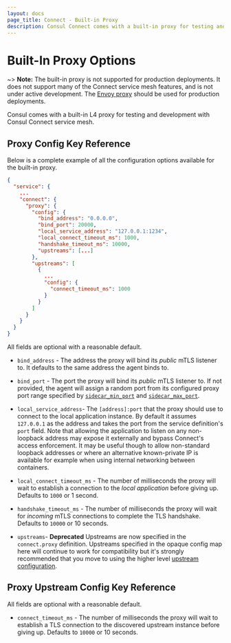 ```yaml
---
layout: docs
page_title: Connect - Built-in Proxy
description: Consul Connect comes with a built-in proxy for testing and development.
---
```


# Built-In Proxy Options

~> **Note:** The built-in proxy is not supported for production deployments. It does not
support many of the Connect service mesh features, and is not under active development.
The [Envoy proxy](/docs/connect/proxies/envoy) should be used for production deployments.

Consul comes with a built-in L4 proxy for testing and development with Consul
Connect service mesh.

## Proxy Config Key Reference

Below is a complete example of all the configuration options available
for the built-in proxy.

```json
{
  "service": {
    ...
    "connect": {
      "proxy": {
        "config": {
          "bind_address": "0.0.0.0",
          "bind_port": 20000,
          "local_service_address": "127.0.0.1:1234",
          "local_connect_timeout_ms": 1000,
          "handshake_timeout_ms": 10000,
          "upstreams": [...]
        },
        "upstreams": [
          {
            ...
            "config": {
              "connect_timeout_ms": 1000
            }
          }
        ]
      }
    }
  }
}
```

All fields are optional with a reasonable default.

- `bind_address` - The address the proxy will bind its
  _public_ mTLS listener to. It defaults to the same address the agent binds to.

- `bind_port` - The port the proxy will bind its _public_
  mTLS listener to. If not provided, the agent will assign a random port from its
  configured proxy port range specified by [`sidecar_min_port`](/docs/agent/config/config-files#sidecar_min_port)
  and [`sidecar_max_port`](/docs/agent/config/config-files#sidecar_max_port).

- `local_service_address`- The `[address]:port`
  that the proxy should use to connect to the local application instance. By default
  it assumes `127.0.0.1` as the address and takes the port from the service definition's
  `port` field. Note that allowing the application to listen on any non-loopback
  address may expose it externally and bypass Connect's access enforcement. It may
  be useful though to allow non-standard loopback addresses or where an alternative
  known-private IP is available for example when using internal networking between
  containers.

- `local_connect_timeout_ms` - The number
  of milliseconds the proxy will wait to establish a connection to the _local application_
  before giving up. Defaults to `1000` or 1 second.

- `handshake_timeout_ms` - The number of milliseconds
  the proxy will wait for _incoming_ mTLS connections to complete the TLS handshake.
  Defaults to `10000` or 10 seconds.

- `upstreams`- **Deprecated** Upstreams are now specified
  in the `connect.proxy` definition. Upstreams specified in the opaque config map
  here will continue to work for compatibility but it's strongly recommended that
  you move to using the higher level [upstream configuration](/docs/connect/registration/service-registration#upstream-configuration-reference).

## Proxy Upstream Config Key Reference

All fields are optional with a reasonable default.

- `connect_timeout_ms` - The number of milliseconds
  the proxy will wait to establish a TLS connection to the discovered upstream instance
  before giving up. Defaults to `10000` or 10 seconds.
